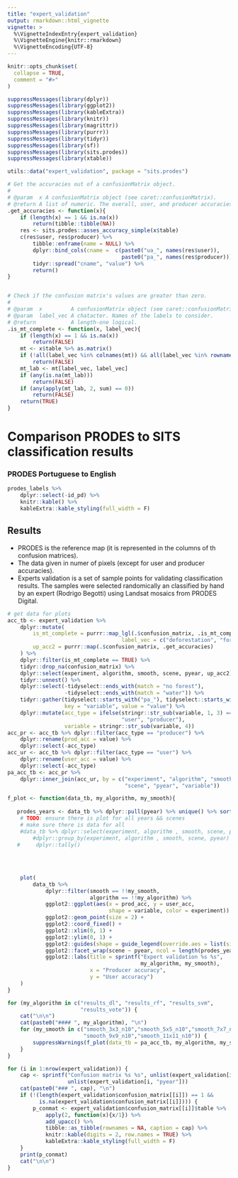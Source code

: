 ```yaml
---
title: "expert_validation"
output: rmarkdown::html_vignette
vignette: >
  %\VignetteIndexEntry{expert_validation}
  %\VignetteEngine{knitr::rmarkdown}
  %\VignetteEncoding{UTF-8}
---
```


```r
knitr::opts_chunk$set(
  collapse = TRUE,
  comment = "#>"
)
```
    
```r

suppressMessages(library(dplyr))
suppressMessages(library(ggplot2))
suppressMessages(library(kableExtra))
suppressMessages(library(knitr))
suppressMessages(library(magrittr))
suppressMessages(library(purrr))
suppressMessages(library(tidyr))
suppressMessages(library(sf))
suppressMessages(library(sits.prodes))
suppressMessages(library(xtable))

utils::data("expert_validation", package = "sits.prodes")

# Get the accuracies out of a confusionMatrix object. 
# 
# @param  x A confusionMatrix object (see caret::confusionMatrix).
# @return A list of numeric. The overall, user, and producer accuracies.
.get_accuracies <- function(x){
    if (length(x) == 1 && is.na(x)) 
        return(tibble::tibble(NA))
    res <- sits.prodes::asses_accuracy_simple(x$table)
    c(res$user, res$producer) %>%
        tibble::enframe(name = NULL) %>%
        dplyr::bind_cols(cname =  c(paste0("ua_", names(res$user)),
                                    paste0("pa_", names(res$producer)))) %>%
        tidyr::spread("cname", "value") %>%
        return()
}


# Check if the confusion matrix's values are greater than zero. 
# 
# @param  x         A confusionMatrix object (see caret::confusionMatrix).
# @param  label_vec A chatacter. Names of the labels to consider.
# @return           A length-one logical.
.is_mt_complete <- function(x, label_vec){
    if (length(x) == 1 && is.na(x)) 
        return(FALSE)
    mt <- x$table %>% as.matrix()
    if (!all(label_vec %in% colnames(mt)) && all(label_vec %in% rownames(mt)))
        return(FALSE)
    mt_lab <- mt[label_vec, label_vec]
    if (any(is.na(mt_lab)))
        return(FALSE)
    if (any(apply(mt_lab, 2, sum) == 0))
        return(FALSE)
    return(TRUE)
}

```


# Comparison PRODES to SITS classification results


### PRODES Portuguese to English

```r

prodes_labels %>% 
    dplyr::select(-id_pd) %>% 
    knitr::kable() %>% 
    kableExtra::kable_styling(full_width = F)

```

## Results

* PRODES is the reference map (it is represented in the columns of th confusion
matrices).
* The data given in numer of pixels (except for user and producer accuracies).
* Experts validation is a set of sample points for validating classification 
results. The samples were selected randomically an classified by hand by an 
expert (Rodrigo Begotti) using Landsat mosaics from PRODES Digital.


```r

# get data for plots
acc_tb <- expert_validation %>%
    dplyr::mutate(
        is_mt_complete = purrr::map_lgl(.$confusion_matrix, .is_mt_complete, 
                                    label_vec = c("deforestation", "forest")),
        up_acc2 = purrr::map(.$confusion_matrix, .get_accuracies)
    ) %>%
    dplyr::filter(is_mt_complete == TRUE) %>%
    tidyr::drop_na(confusion_matrix) %>% 
    dplyr::select(experiment, algorithm, smooth, scene, pyear, up_acc2) %>%
    tidyr::unnest() %>%
    dplyr::select(-tidyselect::ends_with(match = "no forest"), 
                  -tidyselect::ends_with(match = "water")) %>%
    tidyr::gather(tidyselect::starts_with("pa_"), tidyselect::starts_with("ua_"),
                  key = "variable", value = "value") %>%
    dplyr::mutate(acc_type = ifelse(stringr::str_sub(variable, 1, 3) == "ua_",
                                    "user", "producer"),
                  variable = stringr::str_sub(variable, 4))
acc_pr <- acc_tb %>% dplyr::filter(acc_type == "producer") %>%
    dplyr::rename(prod_acc = value) %>%
    dplyr::select(-acc_type)
acc_ur <- acc_tb %>% dplyr::filter(acc_type == "user") %>%
    dplyr::rename(user_acc = value) %>%
    dplyr::select(-acc_type)
pa_acc_tb <- acc_pr %>%
    dplyr::inner_join(acc_ur, by = c("experiment", "algorithm", "smooth", 
                                     "scene", "pyear", "variable"))

```


```r

f_plot <- function(data_tb, my_algorithm, my_smooth){
    
   prodes_years <- data_tb %>% dplyr::pull(pyear) %>% unique() %>% sort() 
    # TODO: ensure there is plot for all years && scenes
    # make sure there is data for all
    #data_tb %>% dplyr::select(experiment, algorithm , smooth, scene, pyear) %>% 
        #dplyr::group_by(experiment, algorithm , smooth, scene, pyear) %>% 
   #     dplyr::tally()
    
    
    
    
    plot(
        data_tb %>%
            dplyr::filter(smooth == !!my_smooth, 
                          algorithm == !!my_algorithm) %>% 
            ggplot2::ggplot(aes(x = prod_acc, y = user_acc,
                                shape = variable, color = experiment)) +
            ggplot2::geom_point(size = 2) +
            ggplot2::coord_fixed() +
            ggplot2::xlim(0, 1) +
            ggplot2::ylim(0, 1) +
            ggplot2::guides(shape = guide_legend(override.aes = list(size = 3))) +
            ggplot2::facet_wrap(scene ~ pyear, ncol = length(prodes_years)) +
            ggplot2::labs(title = sprintf("Expert validation %s %s", 
                                          my_algorithm, my_smooth),
                          x = "Producer accuracy",
                          y = "User accuracy")
    )
}

for (my_algorithm in c("results_dl", "results_rf", "results_svm", 
                       "results_vote")) {
    cat("\n\n")
    cat(paste0("#### ", my_algorithm), "\n")
    for (my_smooth in c("smooth_3x3_n10","smooth_5x5_n10","smooth_7x7_n10",
                        "smooth_9x9_n10","smooth_11x11_n10")) {
        suppressWarnings(f_plot(data_tb = pa_acc_tb, my_algorithm, my_smooth))
    }
}

```


```r

for (i in 1:nrow(expert_validation)) {
    cap <- sprintf("Confusion matrix %s %s", unlist(expert_validation[i, "scene"]), 
                   unlist(expert_validation[i, "pyear"]))
    cat(paste0("### ", cap), "\n")
    if (!(length(expert_validation$confusion_matrix[[i]]) == 1 &&
          is.na(expert_validation$confusion_matrix[[i]]))) {
        p_conmat <- expert_validation$confusion_matrix[[i]]$table %>%
            apply(2, function(x){x/1}) %>% 
            add_upacc() %>%
            tibble::as_tibble(rownames = NA, caption = cap) %>% 
            knitr::kable(digits = 2, row.names = TRUE) %>% 
            kableExtra::kable_styling(full_width = F)
    }
    print(p_conmat)
    cat("\n\n")
}  

```

